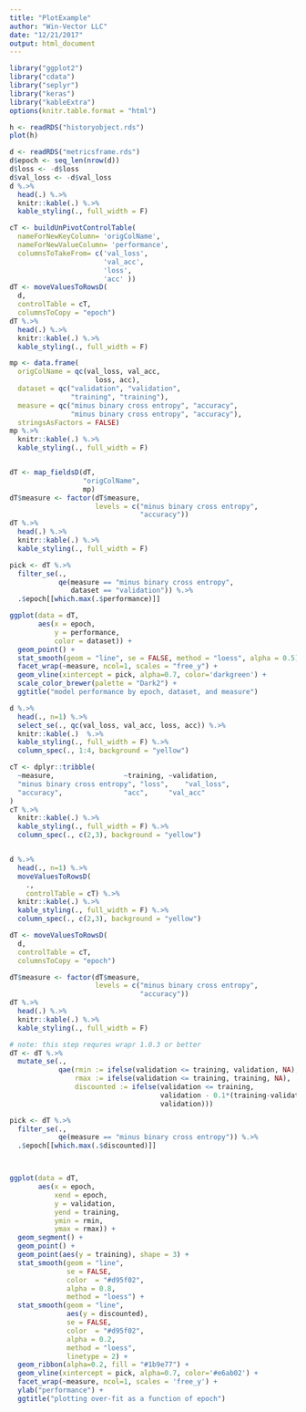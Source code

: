 ```yaml
---
title: "PlotExample"
author: "Win-Vector LLC"
date: "12/21/2017"
output: html_document
---
```


```r
library("ggplot2")
library("cdata")
library("seplyr")
library("keras")
library("kableExtra")
options(knitr.table.format = "html") 

h <- readRDS("historyobject.rds")
plot(h)

d <- readRDS("metricsframe.rds")
d$epoch <- seq_len(nrow(d))
d$loss <- -d$loss
d$val_loss <- -d$val_loss
d %.>%
  head(.) %.>%
  knitr::kable(.) %.>%
  kable_styling(., full_width = F) 
```

```r
cT <- buildUnPivotControlTable(
  nameForNewKeyColumn= 'origColName',
  nameForNewValueColumn= 'performance',
  columnsToTakeFrom= c('val_loss',
                       'val_acc',
                       'loss',
                       'acc' ))
dT <- moveValuesToRowsD(
  d,
  controlTable = cT,
  columnsToCopy = "epoch")
dT %.>%
  head(.) %.>%
  knitr::kable(.) %.>%
  kable_styling(., full_width = F) 

mp <- data.frame(
  origColName = qc(val_loss, val_acc, 
                     loss, acc),
  dataset = qc("validation", "validation", 
               "training", "training"),
  measure = qc("minus binary cross entropy", "accuracy",
               "minus binary cross entropy", "accuracy"),
  stringsAsFactors = FALSE)
mp %.>%
  knitr::kable(.) %.>%
  kable_styling(., full_width = F) 


dT <- map_fieldsD(dT, 
                  "origColName",
                  mp)
dT$measure <- factor(dT$measure, 
                     levels = c("minus binary cross entropy",
                                "accuracy"))
dT %.>%
  head(.) %.>%
  knitr::kable(.) %.>%
  kable_styling(., full_width = F) 

pick <- dT %.>%
  filter_se(.,
            qe(measure == "minus binary cross entropy",
               dataset == "validation")) %.>%
  .$epoch[[which.max(.$performance)]]

ggplot(data = dT, 
       aes(x = epoch, 
           y = performance,
           color = dataset)) +
  geom_point() +
  stat_smooth(geom = "line", se = FALSE, method = "loess", alpha = 0.5) +
  facet_wrap(~measure, ncol=1, scales = "free_y") +
  geom_vline(xintercept = pick, alpha=0.7, color='darkgreen') +
  scale_color_brewer(palette = "Dark2") + 
  ggtitle("model performance by epoch, dataset, and measure")
```


```r
d %.>%
  head(., n=1) %.>%
  select_se(., qc(val_loss, val_acc, loss, acc)) %.>%
  knitr::kable(.)  %.>%
  kable_styling(., full_width = F) %.>%
  column_spec(., 1:4, background = "yellow")

cT <- dplyr::tribble(
  ~measure,                 ~training, ~validation,
  "minus binary cross entropy", "loss",    "val_loss",
  "accuracy",               "acc",     "val_acc"
)
cT %.>%
  knitr::kable(.) %.>%
  kable_styling(., full_width = F) %.>%
  column_spec(., c(2,3), background = "yellow")


d %.>%
  head(., n=1) %.>%
  moveValuesToRowsD(
    .,
    controlTable = cT) %.>%
  knitr::kable(.) %.>%
  kable_styling(., full_width = F) %.>%
  column_spec(., c(2,3), background = "yellow")

dT <- moveValuesToRowsD(
  d,
  controlTable = cT,
  columnsToCopy = "epoch")

dT$measure <- factor(dT$measure, 
                     levels = c("minus binary cross entropy",
                                "accuracy"))
dT %.>%
  head(.) %.>%
  knitr::kable(.) %.>%
  kable_styling(., full_width = F) 

# note: this step requres wrapr 1.0.3 or better
dT <- dT %.>%
  mutate_se(.,
            qae(rmin := ifelse(validation <= training, validation, NA),
                rmax := ifelse(validation <= training, training, NA),
                discounted := ifelse(validation <= training, 
                                     validation - 0.1*(training-validation), 
                                     validation)))

pick <- dT %.>%
  filter_se(.,
            qe(measure == "minus binary cross entropy")) %.>%
  .$epoch[[which.max(.$discounted)]]



ggplot(data = dT, 
       aes(x = epoch,
           xend = epoch,
           y = validation,
           yend = training,
           ymin = rmin,
           ymax = rmax)) +
  geom_segment() +
  geom_point() +
  geom_point(aes(y = training), shape = 3) +
  stat_smooth(geom = "line",
              se = FALSE, 
              color  = "#d95f02", 
              alpha = 0.8,
              method = "loess") +
  stat_smooth(geom = "line",
              aes(y = discounted),
              se = FALSE, 
              color  = "#d95f02", 
              alpha = 0.2,
              method = "loess",
              linetype = 2) +
  geom_ribbon(alpha=0.2, fill = "#1b9e77") +
  geom_vline(xintercept = pick, alpha=0.7, color='#e6ab02') +
  facet_wrap(~measure, ncol=1, scales = 'free_y') +
  ylab("performance") +
  ggtitle("plotting over-fit as a function of epoch")
```
